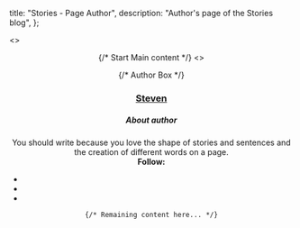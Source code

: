 
  title: "Stories - Page Author",
  description: "Author's page of the Stories blog",
};

<><Head>
  <title>{metadata.title}</title>
  <meta name="description" content={metadata.description} />
  <meta name="viewport" content="width=device-width, initial-scale=1" />
  <link rel="shortcut icon" type="image/x-icon" href="/assets/imgs/theme/favicon.png" />
  <link rel="stylesheet" href="/assets/css/style.css" />
  <link rel="stylesheet" href="/assets/css/widgets.css" />
  <link rel="stylesheet" href="/assets/css/responsive.css" />
</Head><Header /></>

{/* Start Main content */}
<><main className="bg-grey pt-50 pb-50">
  <div className="container">
    <div className="row">
      <div className="col-12">
        {/* Author Box */}
        <div className="author-bio mb-50 bg-white p-30 border-radius-10">
          <div className="author-image mb-30">
            <a href="author.html">
              <img src="http://via.placeholder.com/300x300" alt="" className="avatar" />
            </a>
          </div>
          <div className="author-info">
            <h3 className="font-weight-900">
              <span className="vcard author">
                <span className="fn">
                  <a href="author.html" title="Posts by Steven" rel="author">Steven</a>
                </span>
              </span>
            </h3>
            <h5 className="text-muted">About author</h5>
            <div className="author-description text-muted">
              You should write because you love the shape of stories and sentences and the creation of different words on a page.
            </div>
            <strong className="text-muted">Follow: </strong>
            <ul className="header-social-network d-inline-block list-inline color-white mb-20">
              <li className="list-inline-item">
                <a className="fb" href="#" target="_blank" title="Facebook">
                  <i className="elegant-icon social_facebook"></i>
                </a>
              </li>
              <li className="list-inline-item">
                <a className="tw" href="#" target="_blank" title="Twitter">
                  <i className="elegant-icon social_twitter"></i>
                </a>
              </li>
              <li className="list-inline-item">
                <a className="pt" href="#" target="_blank" title="Pinterest">
                  <i className="elegant-icon social_pinterest"></i>
                </a>
              </li>
            </ul>
          </div>
        </div>
      </div>
    </div>

    {/* Remaining content here... */}
  </div>
</main><Footer /></>

